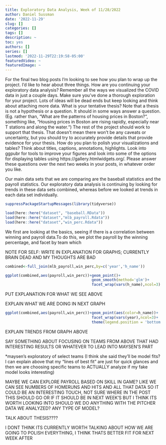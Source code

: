 ```yaml
---
title: Exploratory Data Analysis, Week of 11/28/2022
author: Daniel Sussman
date: '2022-11-29'
slug: []
categories: []
tags: []
description: ~
toc: yes
authors: []
series: []
lastmod: '2022-11-29T22:19:58-05:00'
featuredVideo: ~
featuredImage: ~
---
```


For the final two blog posts I’m looking to see how you plan to wrap up the project. I’d like to hear about three things.
How are you continuing your exploratory data analysis? Remember all the ways we visualized the COVID data in just a couple days. Make sure you’ve done a thorough exploration for your project. Lots of ideas will be dead ends but keep looking and think about attaching more data.
What is your tentative thesis? Note that a thesis is not a hypothesis or a question. It should in some ways answer a question. (Eg. rather than, “What are the patterns of housing prices in Boston?“, something like, “Housing prices in Boston are rising rapidly, especially near T stations and along the water.“) The rest of the project should work to support that thesis. That doesn’t mean there won’t be any caveats or uncertainty, but you should try to accurately  provide details that provide evidence for your thesis.
How do you plan to polish your visualizations and tables? Think about titles, captions, annotations, highlights. Look into ggpubr for tools to improve your figures and look into some of the options for displaying tables using https://gallery.htmlwidgets.org/.
Please answer these questions over the next two weeks in your posts, in whatever order you like.



Our main data sets that we are comparing are the baseball statistics and the payroll statistics. Our exploratory data analysis is continuing by looking for trends in these data sets combined, whereas before we looked at trends in each data set individually.

```r
suppressPackageStartupMessages(library(tidyverse))

load(here::here("dataset", "baseball.RData"))
load(here::here("dataset","mlb_payroll.Rdata"))
load(here::here("dataset","win_perc.Rdata"))
```

We first are looking at the basics, seeing if there is a correlation between winning and payroll data.To do this, we plot the payroll by the winning percentage, and facet by team which

NOTE FOR SELF: WRITE IN EXPLANATION FOR GRAPHS; CURRENTLY BRAIN DEAD AND MY THOUGHTS ARE BAD
```r
combined<-full_join(mlb_payroll,win_perc,by=c('year','h_name'))

ggplot(combined,aes(payroll,win_perc))+geom_point()+
                                       geom_smooth(method='glm')+
                                       facet_wrap(vars(h_name),ncol=3)
```

PUT EXPLANATION FOR WHAT WE SEE ABOVE

EXPLAIN WHAT WE ARE DOING IN NEXT GRAPH 
```r
ggplot(combined,aes(payroll,win_perc))+geom_point(aes(color=h_name))+
                                       facet_wrap(vars(year),ncol=3)+
                                       theme(legend.position = 'bottom')
```

EXPLAIN TRENDS FROM GRAPH ABOVE



SAY SOMETHING ABOUT FOCUSING ON TEAMS FROM ABOVE THAT HAD INTERESTING RESULTS OR WHATEVER TO LEAD INTO MAYSEN'S PART

*maysen's exploratory of select teams (I think she said they'll be model fits? I can explain above that my "lines of best fit" are just for quick glances and then we are choosing specific teams to ACTUALLY analyze if my fake model looks interesting)


MAYBE WE CAN EXPLORE PAYROLL BASED ON SKILL IN GAME? LIKE WE CAN SEE NUMBERS OF HOMERUNS AND HITS AND ALL THAT DATA SO IT COULD BE AN INTERESTING TOUCH, NOT SURE WHERE IN THE POST THIS SHOULD GO OR IF IT SHOULD BE IN NEXT WEEK'S BUT I THINK ITS WORTH LOOKING INTO
SHOULD WE DO ANYTHING WITH THE PITCHER DATA WE ANALYZED? ANY TYPE OF MODEL?



TALK ABOUT THESIS????



I DONT THINK ITS CURRENTLY WORTH TALKING ABOUT HOW WE ARE GOING TO POLISH EVERYTHING, I THINK THATS BETTER FIT FOR NEXT WEEK AFTER 